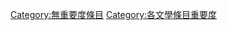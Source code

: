 {{empty category}}
{{catmore1|[[Wikipedia:文学专题|Wikipedia:文学专题]]}}
{{cat importance | topic=文学 | importance= }}
{{CategoryTOC}}

[[Category:無重要度條目|Category:無重要度條目]]
[[Category:各文學條目重要度|Category:各文學條目重要度]]
